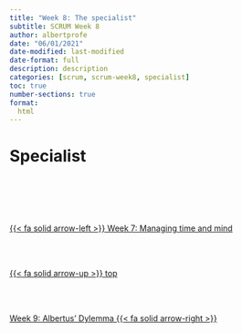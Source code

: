 ```yaml
---
title: "Week 8: The specialist"
subtitle: SCRUM Week 8
author: albertprofe
date: "06/01/2021"
date-modified: last-modified
date-format: full
description: description
categories: [scrum, scrum-week8, specialist]
toc: true
number-sections: true
format:
  html
---
```


# Specialist




<!--- navLinks -->
<br><br>
<div class=row>
<br>
<div class='column left previous'>
<br>
[{{< fa solid arrow-left >}} Week 7: Managing time and mind](/scrum/scrum-week7.qmd)
<br>
</div>
<br>
<div class='column center'>
<br>
[{{< fa solid arrow-up >}} top](#top)
<br>
</div>
<br>
<div class='column right next'>
<br>
[Week 9: Albertus' Dylemma  {{< fa solid arrow-right >}}](/scrum/scrum-week9.qmd)
<br>
</div>
<br>
</div>
